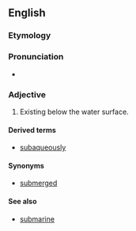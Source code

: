 
==English==
===Etymology===

{{prefix|sub|aqueous}}
===Pronunciation===
*{{IPA|sɜˈbeɪkwiəs}}

===Adjective===
{{en-adj|-}}

# Existing below the water surface.

====Derived terms====
*[[subaqueously]]
====Synonyms====
*[[submerged]]
====See also====
*[[submarine]]
